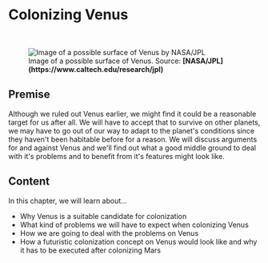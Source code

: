
# Colonizing Venus

<ReadingTime />

<br/>
<figure>
<Image src={require(".//../../resources/images/venus4.png")} alt="Image of a possible surface of Venus by NASA/JPL" />
<figcaption style={{ color: "rgb(156, 156, 156)", fontSize: "14px", marginTop: "2px" }}>Image of a possible surface of Venus. Source: <strong>[NASA/JPL](https://www.caltech.edu/research/jpl)</strong></figcaption>
</figure>

## Premise
Although we ruled out Venus earlier, we might find it could be a reasonable target for us after all. We will have to accept that to survive on other planets, we may have to go out of our way to adapt to the planet's conditions since they haven't been habitable before for a reason. We will discuss arguments for and against Venus and we'll find out what a good middle ground to deal with it's problems and to benefit from it's features might look like.

## Content
In this chapter, we will learn about...

- Why Venus is a suitable candidate for colonization
- What kind of problems we will have to expect when colonizing Venus
- How we are going to deal with the problems on Venus
- How a futuristic colonization concept on Venus would look like and why it has to be executed after colonizing Mars


<Analytics />